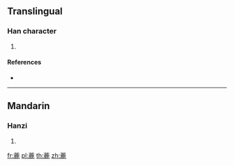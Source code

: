 {{character info/new}}
==Translingual==

===Han character===
{{Han char|rn=140|rad=艸|as=11|sn=17|four=44211|canj=TIXP}}

# {{defn|Han|sort=艸11}}

====References====
* {{Han ref|kx=1053.330|dkj=31774|dj=1516.200|hdz=53283.100|uh=850D|ud=34061|bh=E753|bd=59219}}

----

==Mandarin==

===Hanzi===
{{cmn-hanzi|pin=[[lù]] ([[lu4]])|wg=lu<sup>4</sup>}}

# {{defn|lang=cmn|sort=艸11}}

[[fr:蔍]]
[[pl:蔍]]
[[th:蔍]]
[[zh:蔍]]